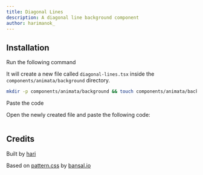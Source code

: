 ```yaml
---
title: Diagonal Lines
description: A diagonal line background component
author: harimanok_
---
```


<ComponentPreview name="background-diagonal-lines--docs" />

## Installation

<Steps>
<Step>Run the following command</Step>

It will create a new file called `diagonal-lines.tsx` inside the `components/animata/background` directory.

```bash
mkdir -p components/animata/background && touch components/animata/background/diagonal-lines.tsx
```

<Step>Paste the code</Step>

Open the newly created file and paste the following code:

```jsx file=<rootDir>/animata/background/diagonal-lines.tsx

```

</Steps>

## Credits

Built by [hari](https://github.com/hari)

Based on [pattern.css](https://bansal.io/pattern-css) by [bansal.io](https://bansal.io/)
